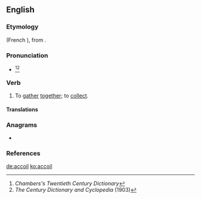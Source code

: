 ==English==

===Etymology===
{{etyl|fro|en}} {{m|fro|acoillir||to receive}} (French {{m|fr|accueillir}}), from {{etyl|la|en}} {{m|la|accolligō}}.

===Pronunciation===
* {{IPA|æ(k).kɔɪl|lang=en}}<ref>''Chambers's Twentieth Century Dictionary''</ref><ref>''The Century Dictionary and Cyclopedia'' (1903)</ref>

===Verb===
{{en-verb}}

# {{label|en|transitive|obsolete}} To [[gather]] [[together]]; to [[collect]].

====Translations====
{{trans-see|nautical sense|coil}}

===Anagrams===
* {{l|en|calico}}

===References===
<references/>

[[de:accoil]]
[[ko:accoil]]